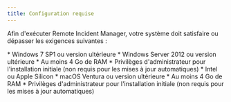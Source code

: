```yaml
---
title: Configuration requise
---
```



Afin d'exécuter Remote Incident Manager, votre système doit satisfaire ou dépasser les exigences suivantes :

<Windows>
  * Windows 7 SP1 ou version ultérieure
  * Windows Server 2012 ou version ultérieure
  * Au moins 4 Go de RAM
  * Privilèges d'administrateur pour l'installation initiale (non requis pour les mises à jour automatiques)
</Windows>

<MacOS>
  * Intel ou Apple Silicon
  * macOS Ventura ou version ultérieure
  * Au moins 4 Go de RAM
  * Privilèges d'administrateur pour l'installation initiale (non requis pour les mises à jour automatiques)
</MacOS>
